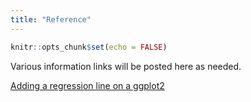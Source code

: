 ```yaml
---
title: "Reference"
---
```


```r
knitr::opts_chunk$set(echo = FALSE)
```

Various information links will be posted here as needed.

[Adding a regression line on a ggplot2](static/ggplot2-lm.html)
